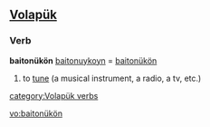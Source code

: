 ==[[Volapük]]==
===Verb===
'''baitonükön'''
[[baitonuykoyn]] = [[baitonükön]] 

#to [[tune]] (a musical instrument, a radio, a tv, etc.)

[[category:Volapük verbs]]

[[vo:baitonükön]]